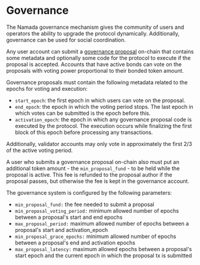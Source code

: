 # Governance

The Namada governance mechanism gives the community of users and operators the ability to upgrade the protocol dynamically. Additionally, governance can be used for social coordination.

Any user account can submit a [governance proposal](./governance/on-chain-governance.mdx) on-chain that contains some metadata and optionally some code for the protocol to execute if the proposal is accepted. Accounts that have active bonds can vote on the proposals with voting power proportional to their bonded token amount.

Governance proposals must contain the following metadata related to the epochs for voting and execution:
- `start_epoch`: the first epoch in which users can vote on the proposal.
- `end_epoch`: the epoch in which the voting period stops. The last epoch in which votes can be submitted is the epoch before this.
- `activation_epoch`: the epoch in which any governance proposal code is executed by the protocol. The execution occurs while finalizing the first block of this epoch before processing any transactions.

Additionally, validator accounts may only vote in approximately the first 2/3 of the active voting period.

A user who submits a governance proposal on-chain also must put an additional token amount - the `min_proposal_fund` - to be held while the proposal is active. This fee is refunded to the proposal author if the proposal passes, but otherwise the fee is kept in the governance account.

The governance system is configured by the following parameters:

- `min_proposal_fund:` the fee needed to submit a proposal
- `min_proposal_voting_period:` minimum allowed number of epochs between a proposal's start and end epochs
- `max_proposal_period:` maximum allowed number of epochs between a proposal's start and activation_epoch
- `min_proposal_grace_epochs:` minimum allowed number of epochs between a proposal's end and activation epochs
- `max_proposal_latency:` maximum allowed epochs between a proposal's start epoch and the current epoch in which the proposal tx is submitted